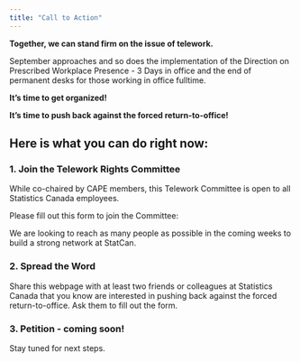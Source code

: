 ```yaml
---
title: "Call to Action"
---
```


**Together, we can stand firm on the issue of telework.**

September approaches and so does the implementation of the Direction on Prescribed Workplace Presence - 3 Days in office and the end of permanent desks for those working in office fulltime. 

**It’s time to get organized!**

**It's time to push back against the forced return-to-office!**

## Here is what you can do right now:

### 1. Join the Telework Rights Committee

While co-chaired by CAPE members, this Telework Committee is open to all Statistics Canada employees.

Please fill out this form to join the Committee:

We are looking to reach as many people as possible in the coming weeks to build a strong network at StatCan.

### 2. Spread the Word

Share this webpage with at least two friends or colleagues at Statistics Canada that you know are interested in pushing back against the forced return-to-office. Ask them to fill out the form.

### 3. Petition - coming soon!

Stay tuned for next steps.
